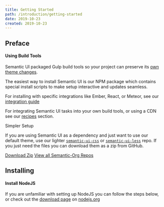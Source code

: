 ```yaml
---
title: Getting Started
path: /introduction/getting-started
date: 2019-10-23
created: 2019-10-23
---
```


<Masthead title="Getting Started" subheader="Getting up and running with Semantic UI" />

## Preface

#### Using Build Tools

Semantic UI packaged Gulp build tools so your project can preserve its [own theme changes](https://semantic-ui.com/usage/theming.html).

The easiest way to install Semantic UI is our NPM package which contains special install scripts to make setup interactive and updates seamless.

For installing with specific integrations like Ember, React, or Meteor, see our [integration guide](https://semantic-ui.com/introduction/integrations.html)

For integrating Semantic UI tasks into your own build tools, or using a CDN see our [recipes](https://semantic-ui.com/introduction/advanced-usage.html) section.

<div class="ui large info message">
    <div class="ui header">Simpler Setup</div>
    <p>If you are using Semantic UI as a dependency and just want to use our default theme, use our lighter <a href="https://github.com/Semantic-Org/Semantic-UI-CSS" target="_blank"><code>semantic-ui-css</code></a> or <a href="https://github.com/Semantic-Org/Semantic-UI-Less" target="_blank"><code>semantic-ui-less</code></a> repo. If you just need the files you can download them as a zip from GitHub.</p>
    <a href="https://github.com/Semantic-Org/Semantic-UI-CSS/archive/master.zip" class="ui secondary button">Download Zip</a>
    <a href="https://github.com/Semantic-Org/" class="ui button" target="_blank">View all Semantic-Org Repos </a>
</div>

## Installing

#### Install NodeJS

If you are unfamiliar with setting up NodeJS you can follow the steps below, or check out the [download page](https://nodejs.org/download/) on [nodejs.org](https://www.nodejs.org/)
